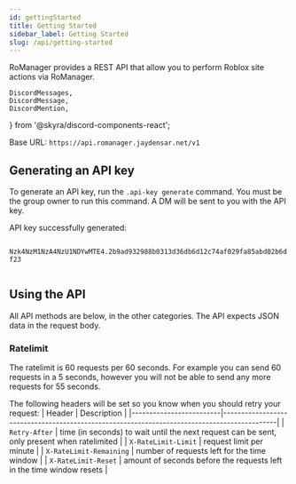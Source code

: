 ```yaml
---
id: gettingStarted
title: Getting Started
sidebar_label: Getting Started
slug: /api/getting-started
---
```


RoManager provides a REST API that allow you to perform Roblox site actions via RoManager.

	DiscordMessages,
	DiscordMessage,
	DiscordMention,
} from '@skyra/discord-components-react';

Base URL: `https://api.romanager.jaydensar.net/v1`

## Generating an API key

To generate an API key, run the `.api-key generate` command. You must be the group owner to run this command. A DM will be sent to you with the API key.

<DiscordMessages>
	<DiscordMessage
		author="RoManager"
		verified={true}
		bot={true}
		avatar="https://cdn.discordapp.com/avatars/738035113815834746/73b40ea86f581b9afec7baf83ac38a65.png"
	>
		API key successfully generated:
		<br />
		<code class="discord-codeblock">
			Nzk4NzM1NzA4NzU1NDYwMTE4.2b9ad932988b0313d36db6d12c74af029fa85abd02b6df23
		</code>
	</DiscordMessage>
</DiscordMessages>

## Using the API

All API methods are below, in the other categories. The API expects JSON data in the request body.

### Ratelimit
The ratelimit is 60 requests per 60 seconds. For example you can send 60 requests in a 5 seconds, however you will not be able to send any more requests for 55 seconds.

The following headers will be set so you know when you should retry your request:
| Header                  | Description                                                                                 |
|-------------------------|---------------------------------------------------------------------------------------------|
| `Retry-After`           | time (in seconds) to wait until the next request can be sent, only present when ratelimited |
| `X-RateLimit-Limit`     | request limit per minute                                                                    |
| `X-RateLimit-Remaining` | number of requests left for the time window                                                 |
| `X-RateLimit-Reset`     | amount of seconds before the requests left in the time window resets                        |
